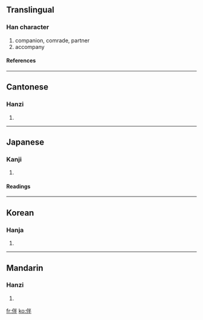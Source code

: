 ==Translingual==
===Han character===
{{Han char|rad=人|as=05|sn=7|four=2925<sub>0</sub>|canj=人火手 (OFQ)}}
# companion, comrade, partner
# accompany
====References====
{{Han ref|kx=0096.230|dkj=00475|dj=0205.090|hdz=10139.010|uh=4F34|ud=20276|bh=A6F1|bd=42737}}
----
==Cantonese==
===Hanzi===
{{yue-hanzi|jyut=|y=bun6, pun5}}
# {{defn|Cantonese}}
----
==Japanese==
===Kanji===
{{ja-kanji|grade=|rs=人05}}
# {{defn|Japanese}}
====Readings====
{{ja-readings|on=[[はん]] (han), [[ばん]], Van (ban)|kun=[[ともなう]] (tomonau), [[とも]] (tomo)}}
----

==Korean==
===Hanja===
{{ko-hanja|hangeul=반|rv=ban|mr=pan}}
# {{defn|Korean}}
----
==Mandarin==
===Hanzi===
{{cmn-hanzi|pin=[[bàn]] (ban4)|wg=pan<sup>4</sup>}}
# {{defn|Mandarin}}

[[fr:伴]]
[[ko:伴]]